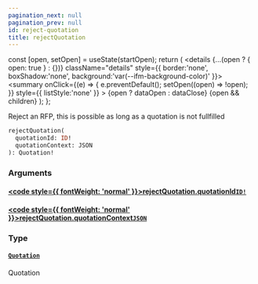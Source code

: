 ```yaml
---
pagination_next: null
pagination_prev: null
id: reject-quotation
title: rejectQuotation
---
```









  const [open, setOpen] = useState(startOpen);
  return (
    <details {...(open ? { open: true } : {})} className="details" style={{ border:'none', boxShadow:'none', background:'var(--ifm-background-color)' }}>
      <summary
        onClick={(e) => {
          e.preventDefault();
          setOpen((open) => !open);
        }}
        style={{ listStyle:'none' }}
      >
      {open ? dataOpen : dataClose}
      </summary>
      {open && children}
    </details>
  );
};








Reject an RFP, this is possible as long as a quotation is not fullfilled


```graphql
rejectQuotation(
  quotationId: ID!
  quotationContext: JSON
): Quotation!
```




### Arguments

#### [<code style={{ fontWeight: 'normal' }}>rejectQuotation.<b>quotationId</b></code>](#)<Bullet />[`ID!`](/schema/types/scalars/id.mdx) <Badge class="badge badge--secondary" text="non-null"/> <Badge class="badge badge--secondary" text="scalar"/> 



#### [<code style={{ fontWeight: 'normal' }}>rejectQuotation.<b>quotationContext</b></code>](#)<Bullet />[`JSON`](/schema/types/scalars/json.mdx) <Badge class="badge badge--secondary" text="scalar"/> 



### Type

#### [`Quotation`](/schema/types/objects/quotation.mdx) <Badge class="badge badge--secondary" text="object"/> 
Quotation






